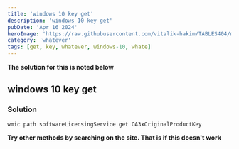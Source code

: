```yaml
---
title: 'windows 10 key get'
description: 'windows 10 key get'
pubDate: 'Apr 16 2024'
heroImage: 'https://raw.githubusercontent.com/vitalik-hakim/TABLES404/main/error_b/misc.png'
category: 'whatever'
tags: [get, key, whatever, windows-10, whate]
---
```


**The solution for this is noted below**

## windows 10 key get

### Solution

```whatever
wmic path softwareLicensingService get OA3xOriginalProductKey
```

**Try other methods by searching on the site. That is if this doesn't work**
